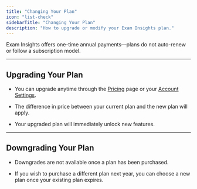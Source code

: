 ```yaml
---
title: "Changing Your Plan"
icon: "list-check"
sidebarTitle: "Changing Your Plan"
description: "How to upgrade or modify your Exam Insights plan."
---
```


Exam Insights offers one-time annual payments—plans do not auto-renew or follow a subscription model.

***

## Upgrading Your Plan

* You can upgrade anytime through the [Pricing](https://exam-insights.com/pricing/) page or your [Account Settings](https://exam-insights.com/settings/).

* The difference in price between your current plan and the new plan will apply.

* Your upgraded plan will immediately unlock new features.

***

## Downgrading Your Plan

* Downgrades are not available once a plan has been purchased.

* If you wish to purchase a different plan next year, you can choose a new plan once your existing plan expires.
